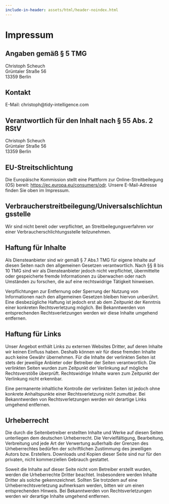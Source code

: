 ```yaml
---
include-in-header: assets/html/header-noindex.html
---
```


# Impressum

## Angaben gemäß § 5 TMG

Christoph Scheuch<br>
Grüntaler Straße 56<br>
13359 Berlin

## Kontakt

E-Mail: christoph@tidy-intelligence.com

## Verantwortlich für den Inhalt nach § 55 Abs. 2 RStV

Christoph Scheuch<br>
Grüntaler Straße 56<br>
13359 Berlin

## EU-Streitschlichtung

Die Europäische Kommission stellt eine Plattform zur Online-Streitbeilegung (OS) bereit: [https://ec.europa.eu/consumers/odr](https://ec.europa.eu/consumers/odr). Unsere E-Mail-Adresse finden Sie oben im Impressum.

## Verbraucherstreitbeilegung/Universalschlichtungsstelle

Wir sind nicht bereit oder verpflichtet, an Streitbeilegungsverfahren vor einer Verbraucherschlichtungsstelle teilzunehmen.

## Haftung für Inhalte

Als Diensteanbieter sind wir gemäß § 7 Abs.1 TMG für eigene Inhalte auf diesen Seiten nach den allgemeinen Gesetzen verantwortlich. Nach §§ 8 bis 10 TMG sind wir als Diensteanbieter jedoch nicht verpflichtet, übermittelte oder gespeicherte fremde Informationen zu überwachen oder nach Umständen zu forschen, die auf eine rechtswidrige Tätigkeit hinweisen.

Verpflichtungen zur Entfernung oder Sperrung der Nutzung von Informationen nach den allgemeinen Gesetzen bleiben hiervon unberührt. Eine diesbezügliche Haftung ist jedoch erst ab dem Zeitpunkt der Kenntnis einer konkreten Rechtsverletzung möglich. Bei Bekanntwerden von entsprechenden Rechtsverletzungen werden wir diese Inhalte umgehend entfernen.

## Haftung für Links

Unser Angebot enthält Links zu externen Websites Dritter, auf deren Inhalte wir keinen Einfluss haben. Deshalb können wir für diese fremden Inhalte auch keine Gewähr übernehmen. Für die Inhalte der verlinkten Seiten ist stets der jeweilige Anbieter oder Betreiber der Seiten verantwortlich. Die verlinkten Seiten wurden zum Zeitpunkt der Verlinkung auf mögliche Rechtsverstöße überprüft. Rechtswidrige Inhalte waren zum Zeitpunkt der Verlinkung nicht erkennbar.

Eine permanente inhaltliche Kontrolle der verlinkten Seiten ist jedoch ohne konkrete Anhaltspunkte einer Rechtsverletzung nicht zumutbar. Bei Bekanntwerden von Rechtsverletzungen werden wir derartige Links umgehend entfernen.

## Urheberrecht

Die durch die Seitenbetreiber erstellten Inhalte und Werke auf diesen Seiten unterliegen dem deutschen Urheberrecht. Die Vervielfältigung, Bearbeitung, Verbreitung und jede Art der Verwertung außerhalb der Grenzen des Urheberrechtes bedürfen der schriftlichen Zustimmung des jeweiligen Autors bzw. Erstellers. Downloads und Kopien dieser Seite sind nur für den privaten, nicht kommerziellen Gebrauch gestattet.

Soweit die Inhalte auf dieser Seite nicht vom Betreiber erstellt wurden, werden die Urheberrechte Dritter beachtet. Insbesondere werden Inhalte Dritter als solche gekennzeichnet. Sollten Sie trotzdem auf eine Urheberrechtsverletzung aufmerksam werden, bitten wir um einen entsprechenden Hinweis. Bei Bekanntwerden von Rechtsverletzungen werden wir derartige Inhalte umgehend entfernen.

